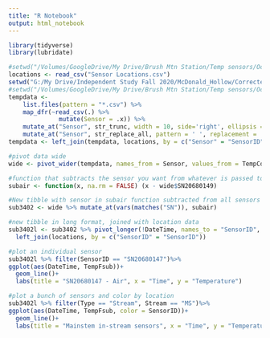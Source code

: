 ```yaml
---
title: "R Notebook"
output: html_notebook
---
```


```r
library(tidyverse)
library(lubridate)
```

```r
#setwd("/Volumes/GoogleDrive/My Drive/Brush Mtn Station/Temp sensors/Oct2_2020_download")
locations <- read_csv("Sensor Locations.csv")
setwd("G:/My Drive/Independent Study Fall 2020/McDonald_Hollow/Corrected Temperature Files")
#setwd("/Volumes/GoogleDrive/My Drive/Brush Mtn Station/Temp sensors/Oct2_2020_download/Corrected Temperature Files")
tempdata <-
    list.files(pattern = "*.csv") %>% 
    map_dfr(~read_csv(.) %>% 
              mutate(Sensor = .x)) %>%
    mutate_at("Sensor", str_trunc, width = 10, side='right', ellipsis = '') %>%
    mutate_at("Sensor", str_replace_all, pattern = ' ', replacement = '')
tempdata <- left_join(tempdata, locations, by = c("Sensor" = "SensorID"))
```


```r
#pivot data wide
wide <- pivot_wider(tempdata, names_from = Sensor, values_from = TempCor_F, DateTime) 

#function that subtracts the sensor you want from whatever is passed to it
subair <- function(x, na.rm = FALSE) (x - wide$SN20680149)

#New tibble with sensor in subair function subtracted from all sensors
sub3402 <- wide %>% mutate_at(vars(matches("SN")), subair)

#new tibble in long format, joined with location data
sub3402l <- sub3402 %>% pivot_longer(!DateTime, names_to = "SensorID", values_to = "TempFsub")  %>%
  left_join(locations, by = c("SensorID" = "SensorID"))
```


```r
#plot an individual sensor
sub3402l %>% filter(SensorID == "SN20680147")%>%
ggplot(aes(DateTime, TempFsub))+
  geom_line()+
  labs(title = "SN20680147 - Air", x = "Time", y = "Temperature")

```
```r
#plot a bunch of sensors and color by location
sub3402l %>% filter(Type == "Stream", Stream == "MS")%>%
ggplot(aes(DateTime, TempFsub, color = SensorID))+
  geom_line()+
  labs(title = "Mainstem in-stream sensors", x = "Time", y = "Temperature")

```

